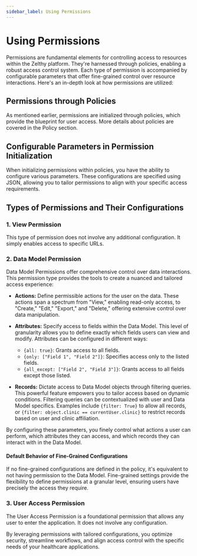 ```yaml
---
sidebar_label: Using Permissions
---
```


# Using Permissions

Permissions are fundamental elements for controlling access to resources within the Zelthy platform. They're harnessed through policies, enabling a robust access control system. Each type of permission is accompanied by configurable parameters that offer fine-grained control over resource interactions. Here's an in-depth look at how permissions are utilized:

## Permissions through Policies

As mentioned earlier, permissions are initialized through policies, which provide the blueprint for user access. More details about policies are covered in the Policy section.

## Configurable Parameters in Permission Initialization

When initializing permissions within policies, you have the ability to configure various parameters. These configurations are specified using JSON, allowing you to tailor permissions to align with your specific access requirements.

## Types of Permissions and Their Configurations

### 1. View Permission
   This type of permission does not involve any additional configuration. It simply enables access to specific URLs.

### 2. Data Model Permission
   Data Model Permissions offer comprehensive control over data interactions. This permission type provides the tools to create a nuanced and tailored access experience:

   - **Actions:** Define permissible actions for the user on the data. These actions span a spectrum from "View," enabling read-only access, to "Create," "Edit," "Export," and "Delete," offering extensive control over data manipulation.

   - **Attributes:** Specify access to fields within the Data Model. This level of granularity allows you to define exactly which fields users can view and modify. Attributes can be configured in different ways:
   
      - `{all: true}`: Grants access to all fields.
      - `{only: ["Field 1", "Field 2"]}`: Specifies access only to the listed fields.
      - `{all_except: ["Field 2", "Field 3"]}`: Grants access to all fields except those listed.

   - **Records:** Dictate access to Data Model objects through filtering queries. This powerful feature empowers you to tailor access based on dynamic conditions. Filtering queries can be contextualized with user and Data Model specifics. Examples include `{filter: True}` to allow all records, or `{filter: object.clinic == currentUser.clinic}` to restrict records based on user and clinic affiliation.

By configuring these parameters, you finely control what actions a user can perform, which attributes they can access, and which records they can interact with in the Data Model.

#### Default Behavior of Fine-Grained Configurations

If no fine-grained configurations are defined in the policy, it's equivalent to not having permission to the Data Model. Fine-grained settings provide the flexibility to define permissions at a granular level, ensuring users have precisely the access they require.

### 3. User Access Permission
The User Access Permission is a foundational permission that allows any user to enter the application. It does not involve any configuration.

By leveraging permissions with tailored configurations, you optimize security, streamline workflows, and align access control with the specific needs of your healthcare applications.